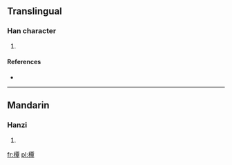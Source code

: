 ==Translingual==

===Han character===
{{Han char|rn=75|rad=木|as=12|sn=16|four=4194<sub>6</sub>|canj=木一田十 (DMWJ)}}

# {{defn|Han|sort=木12}}

====References====
* {{Han ref|kx=0554.050|dkj=15558|dj=0942.170|hdz=21289.070|uh=6A5D|ud=27229|bh=E9C5|bd=59845}}

----

==Mandarin==

===Hanzi===
{{cmn-hanzi|pin=[[tān]] ([[tan1]])|wg=t'an<sup>1</sup>}}

# {{defn|lang=cmn|sort=木12}}

[[fr:橝]]
[[pl:橝]]